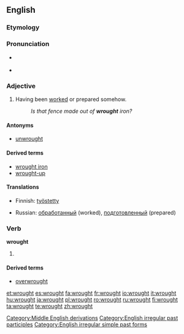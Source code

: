 ==English==

===Etymology===
{{etystub}}

===Pronunciation===
* {{IPA|/ˈrɔːt/}} {{SAMPA|/'rO:t/}}
* {{audio|en-us-wrought.ogg|Audio (US)}}
*: {{rhymes|ɔːt}}

===Adjective===
{{en-adj}}

# Having been [[worked]] or prepared somehow.
#: ''Is that fence made out of '''wrought''' iron?''

====Antonyms====
* [[unwrought]]

====Derived terms====
* [[wrought iron]]
* [[wrought-up]]

====Translations====
{{trans-top|Having been worked or prepared somehow}}
* Finnish: [[työstetty]]
{{trans-mid}}
* Russian: [[обработанный]] (worked), [[подготовленный]] (prepared)
{{trans-bottom}}

===Verb===
'''wrought'''

# {{past of|[[work]]}}
{{rft}}
====Derived terms====
* [[overwrought]]

[[Category:Middle English derivations]]
[[Category:English irregular past participles]]
[[Category:English irregular simple past forms]]

[[et:wrought]]
[[es:wrought]]
[[fa:wrought]]
[[fr:wrought]]
[[io:wrought]]
[[it:wrought]]
[[hu:wrought]]
[[ja:wrought]]
[[pl:wrought]]
[[ro:wrought]]
[[ru:wrought]]
[[fi:wrought]]
[[ta:wrought]]
[[te:wrought]]
[[zh:wrought]]
